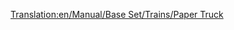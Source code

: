 [[Translation:en/Manual/Base Set/Trains/Paper Truck]]
{{nl/Manual/Base Set/Trains/Wagons|Naam=Papierwagon
|Afbeelding=[[File:en/Manual/Base Set/Trains/Papertruck.png]]
|NormaalKosten=£1,148 ($2,296)
|NormaalGewicht=18 / 38 t
|NormaalCapaciteit=20 ton papier
|MonoKosten="
|MonoGewicht=18 / 43 t
|MonoCapaciteit=25 ton papier
|MagKosten="
|MagGewicht=18 / 45 t
|MagCapaciteit=27 ton papier
|Omschrijving=Voor het transporteren van papier van papierfabrieken naar drukkerijen. Enkel beschikbaar in het subarctische klimaat.
}}